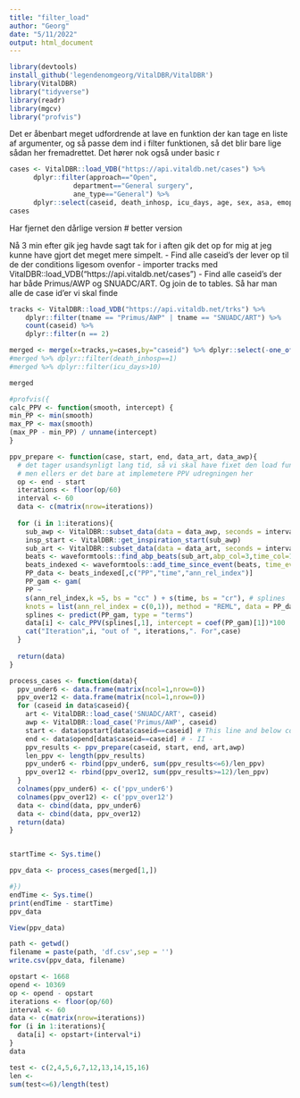 ```yaml
---
title: "filter_load"
author: "Georg"
date: "5/11/2022"
output: html_document
---
```


```r
library(devtools)
install_github('legendenomgeorg/VitalDBR/VitalDBR')
library(VitalDBR)
library("tidyverse")
library(readr)
library(mgcv)
library("profvis")
```
Det er åbenbart meget udfordrende at lave en funktion der kan tage en liste af argumenter, og så passe dem ind i filter funktionen, så det blir bare lige sådan her fremadrettet. Det hører nok også under basic r
```r
cases <- VitalDBR::load_VDB("https://api.vitaldb.net/cases") %>%
      dplyr::filter(approach=="Open",
                department=="General surgery",
                ane_type=="General") %>%
      dplyr::select(caseid, death_inhosp, icu_days, age, sex, asa, emop, bmi, opstart, opend)
cases
```

Har fjernet den dårlige version
# better version


Nå 3 min efter gik jeg havde sagt tak for i aften gik det op for mig at jeg kunne have gjort det meget mere simpelt. 
- Find alle caseid's der lever op til de der conditions ligesom ovenfor
- importer tracks med VitalDBR::load_VDB("https://api.vitaldb.net/cases")
- Find alle caseid's der har både Primus/AWP og SNUADC/ART. Og join de to tables. Så har man alle de case id'er vi skal finde
```r
tracks <- VitalDBR::load_VDB("https://api.vitaldb.net/trks") %>%
    dplyr::filter(tname == "Primus/AWP" | tname == "SNUADC/ART") %>%
    count(caseid) %>%
    dplyr::filter(n == 2)


```

```r
merged <- merge(x=tracks,y=cases,by="caseid") %>% dplyr::select(-one_of("n"))
#merged %>% dplyr::filter(death_inhosp==1)
#merged %>% dplyr::filter(icu_days>10)
```


```r
merged
```


```r
#profvis({
calc_PPV <- function(smooth, intercept) {
min_PP <- min(smooth)
max_PP <- max(smooth)
(max_PP - min_PP) / unname(intercept)
}

ppv_prepare <- function(case, start, end, data_art, data_awp){
  # det tager usandsynligt lang tid, så vi skal have fixet den load funktion....
  # men ellers er det bare at implemetere PPV udregningen her
  op <- end - start
  iterations <- floor(op/60)
  interval <- 60
  data <- c(matrix(nrow=iterations))
  
  for (i in 1:iterations){
    sub_awp <- VitalDBR::subset_data(data = data_awp, seconds = interval, start_sec = start+(interval*i))
    insp_start <- VitalDBR::get_inspiration_start(sub_awp)
    sub_art <- VitalDBR::subset_data(data = data_art, seconds = interval, start_sec = start+(interval*i) , filter=TRUE, cut_freq = 25)
    beats <- waveformtools::find_abp_beats(sub_art,abp_col=3,time_col=1)[-1,]
    beats_indexed <- waveformtools::add_time_since_event(beats, time_event = insp_start$time)
    PP_data <- beats_indexed[,c("PP","time","ann_rel_index")]
    PP_gam <- gam(
    PP ~ 
    s(ann_rel_index,k =5, bs = "cc" ) + s(time, bs = "cr"), # splines
    knots = list(ann_rel_index = c(0,1)), method = "REML", data = PP_data )
    splines <- predict(PP_gam, type = "terms")
    data[i] <- calc_PPV(splines[,1], intercept = coef(PP_gam)[1])*100
    cat("Iteration",i, "out of ", iterations,". For",case)
  }
  
  return(data)
}

process_cases <- function(data){
  ppv_under6 <- data.frame(matrix(ncol=1,nrow=0))
  ppv_over12 <- data.frame(matrix(ncol=1,nrow=0))
  for (caseid in data$caseid){
    art <- VitalDBR::load_case('SNUADC/ART', caseid)
    awp <- VitalDBR::load_case('Primus/AWP', caseid)
    start <- data$opstart[data$caseid==caseid] # This line and below could be optimized
    end <- data$opend[data$caseid==caseid] # - II -
    ppv_results <- ppv_prepare(caseid, start, end, art,awp)
    len_ppv <- length(ppv_results)
    ppv_under6 <- rbind(ppv_under6, sum(ppv_results<=6)/len_ppv)
    ppv_over12 <- rbind(ppv_over12, sum(ppv_results>=12)/len_ppv)
  }
  colnames(ppv_under6) <- c('ppv_under6')
  colnames(ppv_over12) <- c('ppv_over12')
  data <- cbind(data, ppv_under6)
  data <- cbind(data, ppv_over12)
  return(data)
}


startTime <- Sys.time()

ppv_data <- process_cases(merged[1,])

#})
endTime <- Sys.time()
print(endTime - startTime)
ppv_data
```

```r
View(ppv_data)
```


```r
path <- getwd()
filename = paste(path, 'df.csv',sep = '')
write.csv(ppv_data, filename)
```



```r
opstart <- 1668
opend <- 10369
op <- opend - opstart
iterations <- floor(op/60)
interval <- 60
data <- c(matrix(nrow=iterations))
for (i in 1:iterations){
  data[i] <- opstart+(interval*i)
}
data
```


```r

test <- c(2,4,5,6,7,12,13,14,15,16)
len <- 
sum(test<=6)/length(test)
```

